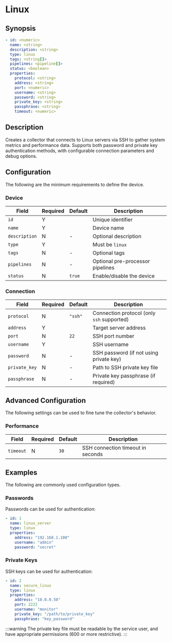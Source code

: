 # Linux

## Synopsis

```yaml
- id: <numeric>
  name: <string>
  description: <string>
  type: linux
  tags: <string[]>
  pipelines: <pipeline[]>
  status: <boolean>
  properties:
    protocol: <string>
    address: <string>
    port: <numeric>
    username: <string>
    password: <string>
    private_key: <string>
    passphrase: <string>
    timeout: <numeric>
```

## Description

Creates a collector that connects to Linux servers via SSH to gather system metrics and performance data. Supports both password and private key authentication methods, with configurable connection parameters and debug options.

## Configuration

The following are the minimum requirements to define the device.

### Device

|Field|Required|Default|Description|
|---|---|---|---|
|`id`|Y||Unique identifier|
|`name`|Y||Device name|
|`description`|N|-|Optional description|
|`type`|Y||Must be `linux`|
|`tags`|N|-|Optional tags|
|`pipelines`|N|-|Optional pre-processor pipelines|
|`status`|N|`true`|Enable/disable the device|

### Connection

|Field|Required|Default|Description|
|---|---|---|---|
|`protocol`|N|`"ssh"`|Connection protocol (only `ssh` supported)|
|`address`|Y||Target server address|
|`port`|N|`22`|SSH port number|
|`username`|Y||SSH username|
|`password`|N|-|SSH password (if not using private key)|
|`private_key`|N|-|Path to SSH private key file|
|`passphrase`|N|-|Private key passphrase (if required)|

## Advanced Configuration

The following settings can be used to fine tune the collector's behavior.

### Performance

|Field|Required|Default|Description|
|---|---|---|---|
|`timeout`|N|`30`|SSH connection timeout in seconds|

## Examples

The following are commonly used configuration types.

### Passwords

Passwords can be used for authentication:

```yaml
- id: 1
  name: linux_server
  type: linux
  properties:
    address: "192.168.1.100"
    username: "admin"
    password: "secret"
```

### Private Keys

SSH keys can be used for authentication:

```yaml
- id: 2
  name: secure_linux
  type: linux
  properties:
    address: "10.0.0.50"
    port: 2222
    username: "monitor"
    private_key: "/path/to/private_key"
    passphrase: "key_password"
```

:::warning
The private key file must be readable by the service user, and have appropriate permissions (600 or more restrictive).
:::
